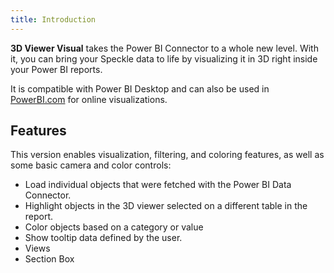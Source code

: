 ```yaml
---
title: Introduction
---
```



<LegacyWarning connector="PowerBI Visual" /> 

**3D Viewer Visual** takes the Power BI Connector to a whole new level. With it, you can bring your Speckle data to life by visualizing it in 3D right inside your Power BI reports.

It is compatible with Power BI Desktop and can also be used in [PowerBI.com](http://powerbi.com/) for online visualizations.

## Features

This version enables visualization, filtering, and coloring features, as well as some basic camera and color controls:

- Load individual objects that were fetched with the Power BI Data Connector.
- Highlight objects in the 3D viewer selected on a different table in the report.
- Color objects based on a category or value
- Show tooltip data defined by the user.
- Views
- Section Box 